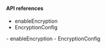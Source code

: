 <PlatformWrapper platform="electron">
        
#### API references

<ProductWrapper notAllowed = "voice-calling">

-    <Link target="_blank" to="{{global.API_REF_ELECTRON_ROOT}}/class_irtcengine.html#api_irtcengine_enableencryption">enableEncryption</Link>
-    <Link target="_blank" to="{{global.API_REF_ELECTRON_ROOT}}/rtc_api_data_type.html#class_encryptionconfig">EncryptionConfig</Link>
</ProductWrapper>

<ProductWrapper product = "voice-calling">
-    <Link target="_blank" to="{{global.API_REF_ELECTRON_ROOT}}/class_irtcengine.html#api_irtcengine_enableencryption">enableEncryption</Link>
-    <Link target="_blank" to="{{global.API_REF_ELECTRON_ROOT}}/rtc_api_data_type.html#class_encryptionconfig">EncryptionConfig</Link>
</ProductWrapper>

</PlatformWrapper> 
